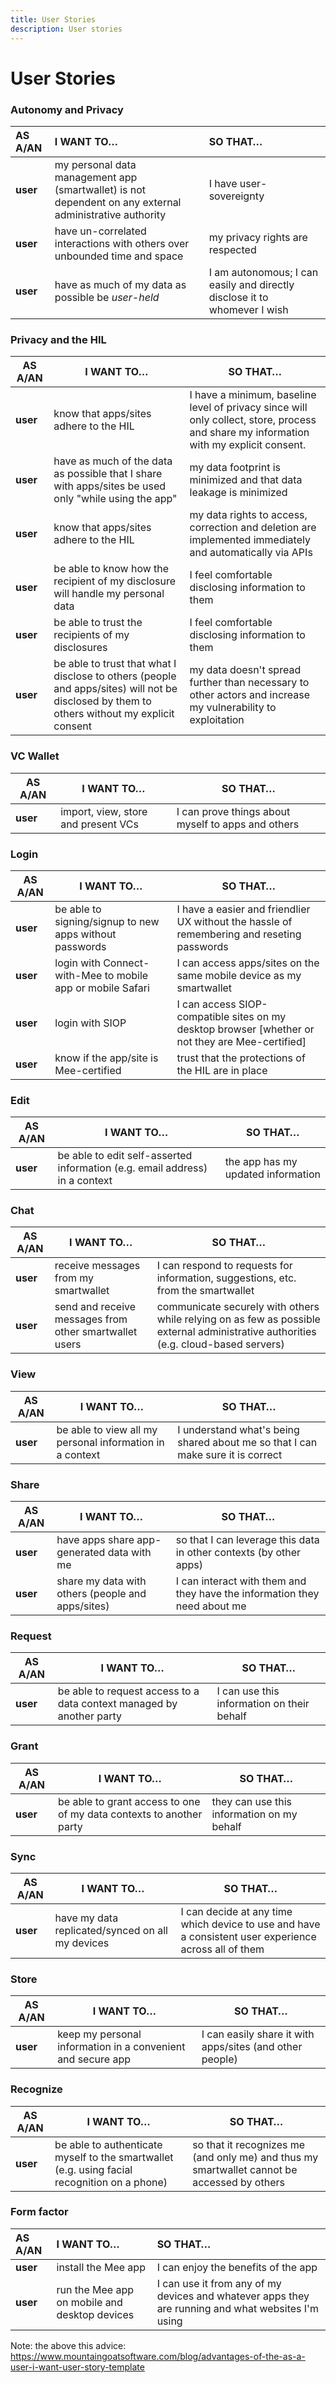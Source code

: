 ```yaml
---
title: User Stories
description: User stories
---
```

# User Stories

### Autonomy and Privacy 

| AS A/AN  | I WANT TO…                                                   | SO THAT…                                                     |
| :------- | :----------------------------------------------------------- | :----------------------------------------------------------- |
| **user** | my personal data management app (smartwallet) is not dependent on any external administrative authority | I have user-sovereignty                                      |
| **user** | have un-correlated interactions with others over unbounded time and space | my privacy rights are respected                              |
| **user** | have as much of my data as possible be *user-held*           | I am autonomous; I can easily and directly disclose it to whomever I wish |

### Privacy and the HIL

| AS A/AN  | I WANT TO…                                                   | SO THAT…                                                     |
| -------- | ------------------------------------------------------------ | ------------------------------------------------------------ |
| **user** | know that apps/sites adhere to the HIL                       | I have a minimum, baseline level of privacy since  will only collect, store, process and share my information with my explicit consent. |
| **user** | have as much of the data as possible that I share with apps/sites be used only "while using the app" | my data footprint is minimized and that data leakage is minimized |
| **user** | know that apps/sites adhere to the HIL                       | my data rights to access, correction and deletion are implemented immediately and automatically via APIs |
| **user** | be able to know how the recipient of my disclosure will handle my personal data | I feel comfortable disclosing information to them            |
| **user** | be able to trust the recipients of my disclosures            | I feel comfortable disclosing information to them            |
| **user** | be able to trust that what I disclose to others (people and apps/sites) will not be disclosed by them to others without my explicit consent | my data doesn't spread further than necessary to other actors and increase my vulnerability to exploitation |

### VC Wallet

| AS A/AN  | I WANT TO…                          | SO THAT…                                           |
| -------- | ----------------------------------- | -------------------------------------------------- |
| **user** | import, view, store and present VCs | I can prove things about myself to apps and others |

### Login

| AS A/AN  | I WANT TO…                                                 | SO THAT…                                                     |
| -------- | ---------------------------------------------------------- | ------------------------------------------------------------ |
| **user** | be able to signing/signup to new apps without passwords    | I have a easier and friendlier UX without the hassle of remembering and reseting passwords |
| **user** | login with Connect-with-Mee to mobile app or mobile Safari | I can access apps/sites on the same mobile device as my smartwallet |
| **user** | login with SIOP                                            | I can access SIOP-compatible sites on my desktop browser  [whether or not they are Mee-certified] |
| **user** | know if the app/site is Mee-certified                      | trust that the protections of the HIL are in place           |

### Edit
| AS A/AN  | I WANT TO…                                                   | SO THAT…                           |
| -------- | ------------------------------------------------------------ | ---------------------------------- |
| **user** | be able to edit self-asserted information (e.g. email address) in a context | the app has my updated information |

### Chat

| AS A/AN  | I WANT TO…                     | SO THAT…                                                     |
| -------- | ------------------------------ | ------------------------------------------------------------ |
| **user** | receive messages from my smartwallet | I can respond to requests for information, suggestions, etc. from the smartwallet |
| **user** | send and receive messages from other smartwallet users | communicate securely with others while relying on as few as possible external administrative authorities (e.g. cloud-based servers) |

### View

| AS A/AN  | I WANT TO…                                               | SO THAT…                                                     |
| -------- | -------------------------------------------------------- | ------------------------------------------------------------ |
| **user** | be able to view all my personal information in a context | I understand what's being shared about me so that I can make sure it is correct |

### Share

| AS A/AN  | I WANT TO…                                        | SO THAT…                                                     |
| -------- | ------------------------------------------------- | ------------------------------------------------------------ |
| **user** | have apps share app-generated data with me        | so that I can leverage this data in other contexts (by other apps) |
| **user** | share my data with others (people and apps/sites) | I can interact with them and they have the information they need about me |

### Request

| AS A/AN  | I WANT TO…                                                   | SO THAT…                                   |
| -------- | ------------------------------------------------------------ | ------------------------------------------ |
| **user** | be able to request access to a data context managed by another party | I can use this information on their behalf |

### Grant

| AS A/AN  | I WANT TO…                                                   | SO THAT…                                   |
| -------- | ------------------------------------------------------------ | ------------------------------------------ |
| **user** | be able to grant access to one of my data contexts to another party | they can use this information on my behalf |

### Sync

| AS A/AN  | I WANT TO…                                       | SO THAT…                                                     |
| -------- | ------------------------------------------------ | ------------------------------------------------------------ |
| **user** | have my data replicated/synced on all my devices | I can decide at any time which device to use and have a consistent user experience across all of them |

### Store

| AS A/AN  | I WANT TO…                                                  | SO THAT…                                                 |
| -------- | ----------------------------------------------------------- | -------------------------------------------------------- |
| **user** | keep my personal information in a convenient and secure app | I can easily share it with apps/sites (and other people) |

### Recognize

| AS A/AN  | I WANT TO…                                                   | SO THAT…                                                     |
| -------- | ------------------------------------------------------------ | ------------------------------------------------------------ |
| **user** | be able to authenticate myself to the smartwallet (e.g. using facial recognition on a phone) | so that it recognizes me (and only me) and thus my smartwallet cannot be accessed by others |

### Form factor

| AS A/AN  | I WANT TO…                                    | SO THAT…                                                     |
| :------- | :-------------------------------------------- | :----------------------------------------------------------- |
| **user** | install the Mee app                           | I can enjoy the benefits of the app                          |
| **user** | run the Mee app on mobile and desktop devices | I can use it from any of my devices and whatever apps they are running and what websites I'm using |

Note: the above this advice: https://www.mountaingoatsoftware.com/blog/advantages-of-the-as-a-user-i-want-user-story-template  
